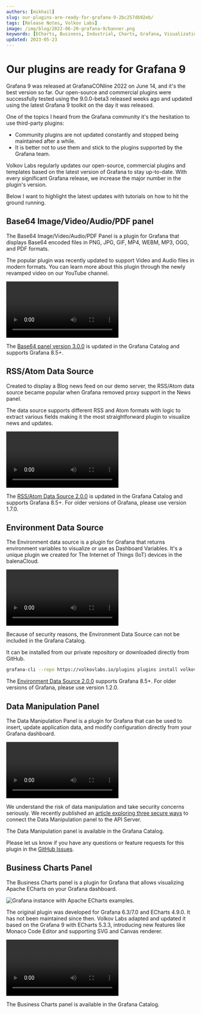 ```yaml
---
authors: [mikhail]
slug: our-plugins-are-ready-for-grafana-9-2bc257db92eb/
tags: [Release Notes, Volkov Labs]
image: /img/blog/2022-06-20-grafana-9/banner.png
keywords: [ECharts, Business, Industrial, Charts, Grafana, Visualization]
updated: 2023-05-23
---
```



# Our plugins are ready for Grafana 9

Grafana 9 was released at GrafanaCONline 2022 on June 14, and it's the best version so far. Our open-source and commercial plugins were successfully tested using the 9.0.0-beta3 released weeks ago and updated using the latest Grafana 9 toolkit on the day it was released.

One of the topics I heard from the Grafana community it's the hesitation to use third-party plugins:

- Community plugins are not updated constantly and stopped being maintained after a while.
- It is better not to use them and stick to the plugins supported by the Grafana team.

Volkov Labs regularly updates our open-source, commercial plugins and templates based on the latest version of Grafana to stay up-to-date. With every significant Grafana release, we increase the major number in the plugin's version.

Below I want to highlight the latest updates with tutorials on how to hit the ground running.

## Base64 Image/Video/Audio/PDF panel

The Base64 Image/Video/Audio/PDF Panel is a plugin for Grafana that displays Base64 encoded files in PNG, JPG, GIF, MP4, WEBM, MP3, OGG, and PDF formats.

The popular plugin was recently updated to support Video and Audio files in modern formats. You can learn more about this plugin through the newly revamped video on our YouTube channel.

<Video
  src="https://www.youtube.com/embed/1_bgLSehjhg"
  title="Images, PDFs, Video, Live Camera Feed on Grafana Dashboard."
/>

The [Base64 panel version 3.0.0](/plugins/volkovlabs-image-panel/release) is updated in the Grafana Catalog and supports Grafana 8.5+.

## RSS/Atom Data Source

Created to display a Blog news feed on our demo server, the RSS/Atom data source became popular when Grafana removed proxy support in the News panel.

The data source supports different RSS and Atom formats with logic to extract various fields making it the most straightforward plugin to visualize news and updates.

<Video
  src="https://www.youtube.com/embed/RAxqS2hpWkg"
  title="News feed tutorial for Grafana Dashboard."
/>

The [RSS/Atom Data Source 2.0.0](/plugins/volkovlabs-rss-datasource/release) is updated in the Grafana Catalog and supports Grafana 8.5+. For older versions of Grafana, please use version 1.7.0.

## Environment Data Source

The Environment data source is a plugin for Grafana that returns environment variables to visualize or use as Dashboard Variables. It's a unique plugin we created for The Internet of Things (IoT) devices in the balenaCloud.

<Video
  src="https://www.youtube.com/embed/sczRq2lI3e4"
  title="Dashboard, Global and Environment variables."
/>

Because of security reasons, the Environment Data Source can not be included in the Grafana Catalog.

It can be installed from our private repository or downloaded directly from GitHub.

```sh
grafana-cli --repo https://volkovlabs.io/plugins plugins install volkovlabs-env-datasource
```

The [Environment Data Source 2.0.0](/plugins/volkovlabs-env-datasource/release) supports Grafana 8.5+. For older versions of Grafana, please use version 1.2.0.

## Data Manipulation Panel

The Data Manipulation Panel is a plugin for Grafana that can be used to insert, update application data, and modify configuration directly from your Grafana dashboard.

<Video
  src="https://www.youtube.com/embed/DXALVG8GijM"
  title="Manual data entering and User input into Dashboard."
/>

We understand the risk of data manipulation and take security concerns seriously. We recently published an [article exploring three secure ways](/blog/how-to-connect-the-data-manipulation-plugin-for-grafana-to-api-server-1abe5f60c904) to connect the Data Manipulation panel to the API Server.

The Data Manipulation panel is available in the Grafana Catalog.

Please let us know if you have any questions or feature requests for this plugin in the [GitHub Issues](https://github.com/VolkovLabs/volkovlabs-form-panel/issues).

## Business Charts Panel

The Business Charts panel is a plugin for Grafana that allows visualizing Apache ECharts on your Grafana dashboard.

<Image
  title="Grafana instance with Apache ECharts examples."
  src="https://github.com/VolkovLabs/volkovlabs-echarts-panel/raw/main/src/img/examples.png"
  lazy={false}
/>

The original plugin was developed for Grafana 6.3/7.0 and ECharts 4.9.0. It has not been maintained since then. Volkov Labs adapted and updated it based on the Grafana 9 with ECharts 5.3.3, introducing new features like Monaco Code Editor and supporting SVG and Canvas renderer.

<Video
  src="https://www.youtube.com/embed/DxqCrBEmrQw"
  title="How to create modern dashboards in Grafana."
/>

The Business Charts panel is available in the Grafana Catalog.
